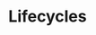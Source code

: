 ---
title: Lifecycles
description: This page is a work-in-progress.
sidebar:
    order: 3
    badge: "TODO"
---